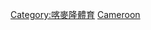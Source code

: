 {{Catnav|頁面分類|各種主題的頁面分類|按國家分類|各國體育|喀麥隆體育}}
{{Catnav|頁面分類|各種主題的頁面分類|按國家分類|各國體育|各國足球}}
{{Catnav|頁面分類|...|球類運動|足球|各國足球}}
{{Catnav|頁面分類|...|体育|各國體育|喀麥隆體育}}
{{Commons category|Association football in Cameroon}}

[[Category:喀麥隆體育|Category:喀麥隆體育]]
[[Category:非洲各國足球|Cameroon]]